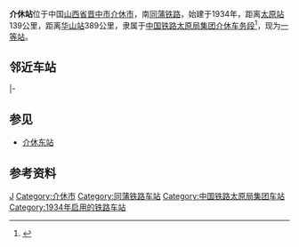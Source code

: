 {{Infobox China railway station
|车站名称 = 介休站
|图片 = Jiexiu Railway Station 2013.08.24 07-01-00.jpg
|图片介绍 = 站房及站前广场
|其他名称 = 
|车站拼音 = Jiexiu
|英文名称 = Jiexiu Railway Station
|车站代码 = 28025<ref>{{cite book|title=中华人民共和国铁路车站代码（GB/T 10302-2010）|publisher=中国标准出版社|year=2010|isbn=155066140495|ignore-isbn-error=true|pages=18}}</ref>
|电报码 = JXV<ref>{{cite book|author=铁道部电子计算技术中心, 铁道部运输局|title=铁路车站站名代码表：TMIS使用|publisher=中国铁道出版社|location=北京|year=1998|isbn=9787113030995|pages=53}}</ref>
|拼音码 = JXI
|车站位置 = [[山西省|山西省]][[介休市|介休市]]
|坐标 = {{coord|37|01|08|N|111|54|42|E|scale:10000|display=inline,title}}
|归属 = [[中国铁路太原局集团|中国铁路太原局集团]][[介休车务段|介休车务段]]
|线路 = [[同蒲铁路|同蒲铁路]]、[[介西铁路|介西铁路]]
|车站等级 = [[一等站_(中国大陆)|一等站]]
|月台数目 = 
|站台面 = 
|股道数目 = 
|网站 = 
}}
'''介休站'''位于中国[[山西省|山西省]][[晋中市|晋中市]][[介休市|介休市]]，南[[同蒲铁路|同蒲铁路]]，始建于1934年，距离[[太原站_(中國大陸)|太原站]]139公里，距离[[华山站_(陕西省)|华山站]]389公里，隶属于[[中国铁路太原局集团|中国铁路太原局集团]][[介休车务段|介休车务段]]<ref>{{cite news|url=http://acftu.people.com.cn/n/2014/0210/c67502-24306923.html|title=介休车务段延伸区间服务旅客|publisher=[[工人日报|工人日报]]|date=2014-02-10|accessdate=2017-11-22|archive-url=https://web.archive.org/web/20171201031150/http://acftu.people.com.cn/n/2014/0210/c67502-24306923.html|archive-date=2017-12-01|dead-url=yes}}</ref>，现为[[一等站_(中铁)|一等站]]。

== 邻近车站 ==
{{Start rail box|[[File:China_Railways.svg|16px]] [[中華人民共和國鐵路運輸|中国铁路]]}}
{{s-inop|[[义安站|义安站]]|{{站|大同}}方向}}
{{s-line|[[同蒲铁路|同蒲铁路]]<br />← 10km 介休站 8km →{{0}}}}
{{s-inop|[[义棠站|义棠站]]|{{站|华山||陕西省}}方向}}
|-
{{terminus}}
{{s-line|[[介西铁路|介西铁路]]<br />{{0}}{{0}} {{0}}{{0}}{{0}}{{0}} 介休站 10km →}}
{{s-inop|[[万安站_(山西省)|万安站]]|{{站|阳泉曲}}方向}}
{{end box}}

==参见==
*[[介休东站|介休东站]]

==参考资料==
{{commonscat|Jiexiu Railway Station}}
{{reflist}}

{{China-rail-stub}}
{{同蒲铁路}}
{{介西线}}

[[Category:晋中市铁路车站|J]]
[[Category:介休市|Category:介休市]]
[[Category:同蒲铁路车站|Category:同蒲铁路车站]]
[[Category:中国铁路太原局集团车站|Category:中国铁路太原局集团车站]]
[[Category:1934年启用的铁路车站|Category:1934年启用的铁路车站]]